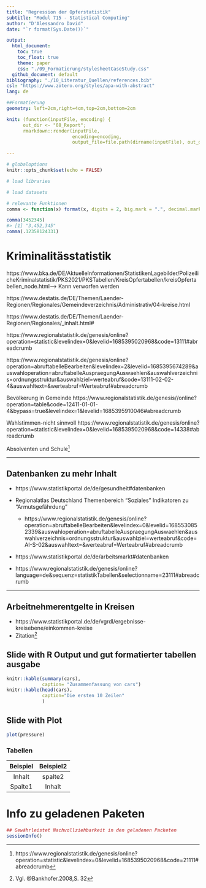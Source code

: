 ```yaml
---
title: "Regression der Opferstatistik"
subtitle: "Modul 715 - Statistical Computing"
author: "D'Alessandro David"
date: "`r format(Sys.Date())`"

output:  
  html_document:
    toc: true
    toc_float: true
    theme: paper
    css: "./09_Formatierung/stylesheetCaseStudy.css"
  github_document: default
bibliography: "./10_Literatur_Quellen/references.bib"
csl: "https://www.zotero.org/styles/apa-with-abstract"
lang: de

##Formatierung
geometry: left=2cm,right=4cm,top=2cm,bottom=2cm

knit: (function(inputFile, encoding) {
      out_dir <- "08_Report";
      rmarkdown::render(inputFile,
                        encoding=encoding, 
                        output_file=file.path(dirname(inputFile), out_dir, 'M715_Hausarbeit_Dalessandro_David_400324571.html')) })

---
```


```r
# globaloptions
knitr::opts_chunk$set(echo = FALSE)

# load libraries

# load datasets

# relevante Funktionen
comma <- function(x) format(x, digits = 2, big.mark = ".", decimal.mark=",")

comma(3452345)
#> [1] "3,452,345"
comma(.12358124331)
```




# Kriminalitässtatistik
https://www.bka.de/DE/AktuelleInformationen/StatistikenLagebilder/PolizeilicheKriminalstatistik/PKS2021/PKSTabellen/KreisOpfertabellen/kreisOpfertabellen_node.html--> Kann verworfen werden

https://www.destatis.de/DE/Themen/Laender-Regionen/Regionales/Gemeindeverzeichnis/Administrativ/04-kreise.html

https://www.destatis.de/DE/Themen/Laender-Regionen/Regionales/_inhalt.html# 

https://www.regionalstatistik.de/genesis/online?operation=statistic&levelindex=0&levelid=1685395020968&code=13111#abreadcrumb 

https://www.regionalstatistik.de/genesis/online?operation=abruftabelleBearbeiten&levelindex=2&levelid=1685395674289&auswahloperation=abruftabelleAuspraegungAuswaehlen&auswahlverzeichnis=ordnungsstruktur&auswahlziel=werteabruf&code=13111-02-02-4&auswahltext=&werteabruf=Werteabruf#abreadcrumb 

Bevölkerung in Gemeinde https://www.regionalstatistik.de/genesis//online?operation=table&code=12411-01-01-4&bypass=true&levelindex=1&levelid=1685395910046#abreadcrumb

Wahlstimmen-nicht sinnvoll https://www.regionalstatistik.de/genesis/online?operation=statistic&levelindex=0&levelid=1685395020968&code=14338#abreadcrumb

Absolventen und Schule^[https://www.regionalstatistik.de/genesis/online?operation=statistic&levelindex=0&levelid=1685395020968&code=21111#abreadcrumb]

***

## Datenbanken zu mehr Inhalt 
- https://www.statistikportal.de/de/gesundheit#datenbanken

- Regionalatlas Deutschland Themenbereich "Soziales" Indikatoren zu "Armutsgefährdung"
  - https://www.regionalstatistik.de/genesis/online?operation=abruftabelleBearbeiten&levelindex=0&levelid=1685530852339&auswahloperation=abruftabelleAuspraegungAuswaehlen&auswahlverzeichnis=ordnungsstruktur&auswahlziel=werteabruf&code=AI-S-02&auswahltext=&werteabruf=Werteabruf#abreadcrumb

- https://www.statistikportal.de/de/arbeitsmarkt#datenbanken

- https://www.regionalstatistik.de/genesis/online?language=de&sequenz=statistikTabellen&selectionname=23111#abreadcrumb

\newpage

***
## Arbeitnehmerentgelte in Kreisen
- https://www.statistikportal.de/de/vgrdl/ergebnisse-kreisebene/einkommen-kreise
- Zitation^[Vgl. @Bankhofer.2008,S. 32]


## Slide with R Output und gut formatierter tabellen ausgabe

```r
knitr::kable(summary(cars),
             caption= "Zusammenfassung von cars")
knitr::kable(head(cars),
             caption="Die ersten 10 Zeilen"
             )

```

## Slide with Plot

```r
plot(pressure)
```


### Tabellen
Beispiel | Beispiel2
:---------:|:---------:
Inhalt | spalte2
Spalte1| Inhalt

# Info zu geladenen Paketen
```r
## Gewährleistet Nachvollziehbarkeit in den geladenen Packeten
sessionInfo()
```